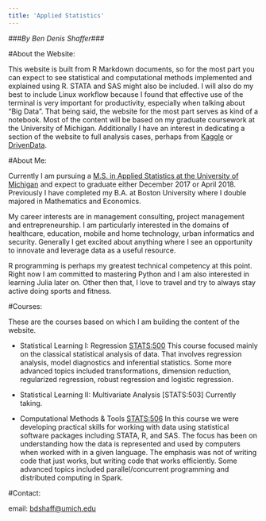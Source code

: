 ```yaml
---
title: 'Applied Statistics'
---
```


###_By Ben Denis Shaffer_###

#About the Website:

This website is built from R Markdown documents, so for the most part you can expect to see statistical and computational methods implemented and explained using R. STATA and SAS might also be included. I will also do my best to include Linux workflow because I found that effective use of the terminal is very important for productivity, especially when talking about "Big Data". That being said, the website for the most part serves as kind of a notebook. Most of the content will be based on my graduate coursework at the University of Michigan. Additionally I have an interest in dedicating a section of the website to full analysis cases, perhaps from [Kaggle](https://www.kaggle.com/competitions) or [DrivenData](https://www.drivendata.org/).


#About Me:

Currently I am pursuing a [M.S. in Applied Statistics at the University of Michigan](https://lsa.umich.edu/stats/graduate-students/graduate-degree-programs/appliedmasterprogram.html) and expect to graduate either December 2017 or April 2018. Previously I have completed my B.A. at Boston University where I double majored in Mathematics and Economics. 

My career interests are in management consulting, project management and entrepreneurship. I am particularly interested in the domains of healthcare, education, mobile and home technology, urban informatics and security. Generally I get excited about anything where I see an opportunity to innovate and leverage data as a useful resource.

R programming is perhaps my greatest technical competency at this point. Right now I am committed to mastering Python and I am also interested in learning Julia later on. Other then that, I love to travel and try to always stay active doing sports and fitness. 


#Courses:

These are the courses based on which I am building the content of the website.

- Statistical Learning I: Regression [STATS:500](http://lsa.umich.edu/stats/graduate-students/statistics-courses.html)
This course focused mainly on the classical statistical analysis of data. That involves regression analysis, model diagnostics and  inferential statistics. Some more advanced topics included transformations, dimension reduction, regularized regression, robust regression and logistic regression. 

- Statistical Learning II: Multivariate Analysis [STATS:503]
Currently taking.

- Computational Methods & Tools [STATS:506](http://dept.stat.lsa.umich.edu/~kshedden/Courses/Stat506/)
In this course we were developing practical skills for working with data using statistical software packages including STATA, R, and SAS. The focus has been on understanding how the data is represented and used by computers when worked with in a given language. The emphasis was not of writing code that just works, but writing code that works efficiently. Some advanced topics included parallel/concurrent programming and distributed computing in Spark.

#Contact:

email: [bdshaff@umich.edu](bdshaff@umich.edu)

